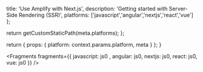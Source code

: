 
  title: 'Use Amplify with Next.js',
  description: 'Getting started with Server-Side Rendering (SSR)',
  platforms: ['javascript','angular','nextjs','react','vue'] 
};

  return getCustomStaticPath(meta.platforms);
};

  return {
    props: {
      platform: context.params.platform,
      meta
    }
  };
}


<Fragments fragments={{  javascript: js0 , angular: js0, nextjs: js0, react: js0, vue: js0 }} />

